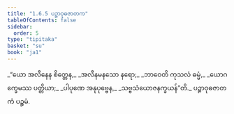 ```yaml
---
title: "1.6.5 ပဉ္စာဝုဓဇာတက"
tableOfContents: false
sidebar:
  order: 5
type: "tipitaka"
basket: "su"
book: "ja1"
---
```



<DynamicBreadcrumb />

<Division number="55" book="ja1" e="ch" v="22" p="13">

<Paragraph number="121" type="verses" book="ja1">
_“ယော အလီနေန စိတ္တေန,_  
_အလီနမနသော နရော;_  
_ဘာဝေတိ ကုသလံ ဓမ္မံ,_  
_ယောဂက္ခေမဿ ပတ္တိယာ;_  
_ပါပုဏေ အနုပုဗ္ဗေန,_  
_သဗ္ဗသံယောဇနက္ခယန်”တိ._  


</Paragraph>
</Division>

<Paragraph number="122" type="center" book="ja1">
ပဉ္စာဝုဓဇာတကံ ပဉ္စမံ.
</Paragraph>